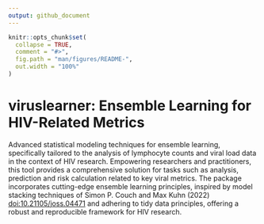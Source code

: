 ```yaml
---
output: github_document
---
```


<!-- README.md is generated from README.Rmd. Please edit that file -->

```r
knitr::opts_chunk$set(
  collapse = TRUE,
  comment = "#>",
  fig.path = "man/figures/README-",
  out.width = "100%"
)
```

# viruslearner: Ensemble Learning for HIV-Related Metrics

Advanced statistical modeling techniques for ensemble learning, specifically tailored to the analysis of lymphocyte counts and viral load data in the context of HIV research. Empowering researchers and practitioners, this tool provides a comprehensive solution for tasks such as analysis, prediction and risk calculation related to key viral metrics. The package incorporates cutting-edge ensemble learning principles, inspired by model stacking techniques of Simon P. Couch and Max Kuhn (2022) <doi:10.21105/joss.04471> and adhering to tidy data principles, offering a robust and reproducible framework for HIV research.


